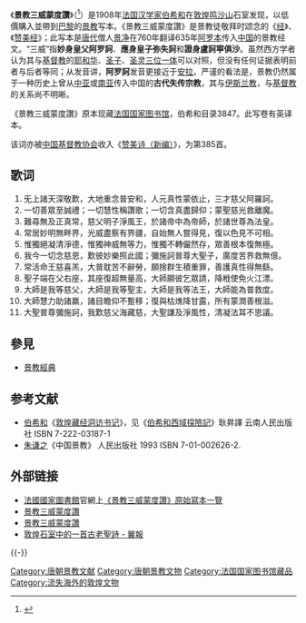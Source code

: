 {{multiple image
 | align = right
 | direction = vertical
 | width = 250
 | header = 《景教三威蒙度讚》寫本
 | image1 = Textes nestoriens (Pelliot chinois 3847) 1.jpg
 | alt1 = 
 | caption1 = 
 | image2 = Textes nestoriens (Pelliot chinois 3847) 2.jpg
 | alt2 = 
 | caption2 = 
 | image3 = Textes nestoriens (Pelliot chinois 3847) 3.jpg
 | alt3 = 
 | caption3 = 
 | footer = 該寫本前半部份為《景教三威蒙度讚》，後接《[[尊經|尊經]]》。
}}
《'''景教三威蒙度讚'''》（{{lang-fr|Éloge de la Sainte Trinité}}<ref>{{cite web |url=https://archivesetmanuscrits.bnf.fr/ark:/12148/cc8827v/cd0e49017 |title=Pelliot chinois 3847 (cote) : Textes nestoriens |author=<!--Not stated--> |website=archivesetmanuscrits.bnf.fr |access-date=2018-07-28 |language=fr |archive-date=2018-07-28 |archive-url=https://web.archive.org/web/20180728041553/https://archivesetmanuscrits.bnf.fr/ark:/12148/cc8827v/cd0e49017 |dead-url=no }}</ref>）是1908年[[法国|法国]][[汉学家|汉学家]][[伯希和|伯希和]]在[[敦煌|敦煌]][[鸣沙山|鸣沙山]]石室发现，以低價購入並帶到[[巴黎|巴黎]]的[[景教|景教]]写本。《景教三威蒙度讚》是景教徒敬拜时颂念的《[[经|经]]》、《[[赞美经|赞美经]]》；此写本是[[唐代|唐代]]僧人[[景净|景净]]在760年翻译635年[[阿罗本|阿罗本]]传入[[中国|中国]]的景教经文。“三威”指'''妙身皇父阿罗訶'''、'''應身皇子弥失訶'''和'''證身盧訶寕俱沙'''。虽然西方学者认为其与[[基督教|基督教]]的[[耶和华|耶和华]]、[[圣子|圣子]]、[[圣灵|圣灵]][[三位一体|三位一体]]可以对照，但没有任何证据表明前者与后者等同；从发音讲，'''阿罗訶'''发音更接近于[[安拉|安拉]]。严谨的看法是，景教仍然属于一种历史上曾从[[中亚|中亚]]或[[南亚|南亚]]传入中国的'''古代失传宗教'''，其与[[伊斯兰教|伊斯兰教]]，与[[基督教|基督教]]的关系尚不明晰。

《景教三威蒙度讚》原本现藏[[法国国家图书馆|法国国家图书馆]]，伯希和目录3847。此写卷有英译本。

该词亦被[[中国基督教协会|中国基督教协会]]收入《[[赞美诗（新编）|赞美诗（新编）]]》，为第385首。

==歌词==
#旡上諸天深敬歎，大地重念普安和，人元真性蒙依止，三才慈父阿羅訶。
#一切善眾至誠禮；一切慧性稱讚歌；一切含真盡歸仰；蒙聖慈光救離魔。
#難尋無及正真常，慈父明子淨風王，於諸帝中為帝師，於諸世尊為法皇。
#常居妙明無畔界，光威盡察有界疆，自始無人嘗得見，復以色見不可相。
#惟獨絕凝清淨德，惟獨神威無等力，惟獨不轉儼然存，眾善根本復無極。
#我今一切念慈恩，歎彼妙樂照此國；彌施訶普尊大聖子，廣度苦界救無億。
#常活命王慈喜羔，大普耽苦不辭勞，願捨群生積重罪，善護真性得無繇。
#聖子端在父右座，其座復超無量高，大師願彼乞眾請，降栰使免火江漂。
#大師是我等慈父，大師是我等聖主，大師是我等法王，大師能為普救度。
#大師慧力助諸羸，諸目瞻仰不蹔移；復與枯燋降甘露，所有蒙潤善根滋。
#大聖普尊彌施訶，我歎慈父海藏慈，大聖謙及淨風性，清凝法耳不思議。

== 參見 ==
* [[景教經典|景教經典]]

==参考文献==
{{refbegin}}
{{reflist}}
*[[伯希和|伯希和]]《[[敦煌藏经洞访书记|敦煌藏经洞访书记]]》，见《[[伯希和西域探險記|伯希和西域探險記]]》耿昇譯 云南人民出版社 ISBN 7-222-03187-1
*[[朱谦之|朱谦之]]《中国景教》 人民出版社 1993 ISBN 7-01-002626-2.
{{refend}}

==外部链接==
{{wikisource}}
*[[法國國家圖書館|法國國家圖書館]]官網上[https://gallica.bnf.fr/ark:/12148/btv1b8303183c/f4.planchecontact 《景教三威蒙度讚》原始寫本一覽] {{Wayback|url=https://gallica.bnf.fr/ark:/12148/btv1b8303183c/f4.planchecontact |date=20180728040540 }} {{Fr icon}}
*[https://web.archive.org/web/20070927043115/http://www.suttaworld.org/collection_of_buddhist/Taisho_Tripitaka/lon/other54_2/2143.htm 景教三威蒙度讚] {{zh-hant}}
*[https://web.archive.org/web/20070322181922/http://www.suttaworld.org/gbk/sutra/lon/other54_2/2143.htm 景教三威蒙度讚] {{zh-hans}}
*[http://www.ebaomonthly.com/ebao/readebao.php?eID=e01402 敦煌石室中的一首古老聖詩 - 翼報] {{Wayback|url=http://www.ebaomonthly.com/ebao/readebao.php?eID=e01402 |date=20090104015717 }}

{{-}}
{{中国基督教史|唐}}
{{China-buddhism-book-shihui}}
{{赞美诗新编|特}}

[[Category:唐朝景教文献|Category:唐朝景教文献]]
[[Category:唐朝景教文物|Category:唐朝景教文物]]
[[Category:法国国家图书馆藏品|Category:法国国家图书馆藏品]]
[[Category:流失海外的敦煌文物|Category:流失海外的敦煌文物]]